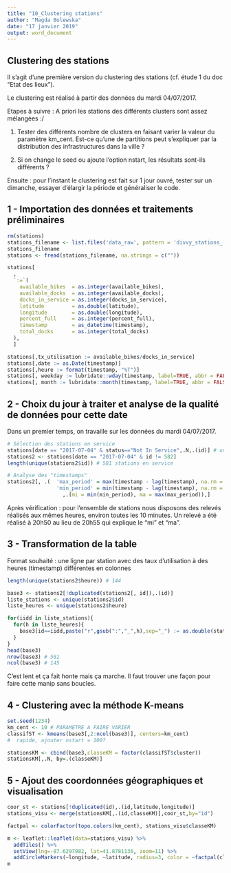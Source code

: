 ---
title: "10_Clustering stations"
author: "Magda Bolewska"
date: "17 janvier 2019"
output: word_document
---

## Clustering des stations
Il s'agit d'une première version du clustering des stations (cf. étude 1 du doc "Etat des lieux").

Le clustering est réalisé à partir des données du mardi 04/07/2017.

Etapes à suivre : 
A priori les stations des différents clusters sont assez mélangées :/

1. Tester des différents nombre de clusters en faisant varier la valeur du paramètre km_cent.
Est-ce qu'une de partitions peut s'expliquer par la distribution des infrastructures dans la ville ?

2. Si on change le seed ou ajoute l'option nstart, les résultats sont-ils différents ?

Ensuite : pour l'instant le clustering est fait sur 1 jour ouvré, tester sur un dimanche, essayer d'élargir la période et généraliser le code.

## 1 - Importation des données et traitements préliminaires
```{r}
rm(stations)
stations_filename <- list.files('data_raw', pattern = 'divvy_stations_[0-9]{4}(_[0-9]{2}){2}_.*\\.csv', full.names = TRUE) %>% max()
stations_filename
stations <- fread(stations_filename, na.strings = c(""))

stations[
  , 
  `:=`(
    available_bikes  = as.integer(available_bikes),
    available_docks  = as.integer(available_docks),
    docks_in_service = as.integer(docks_in_service),
    latitude         = as.double(latitude),
    longitude        = as.double(longitude),
    percent_full     = as.integer(percent_full),
    timestamp        = as_datetime(timestamp),
    total_docks      = as.integer(total_docks)
  ), 
  ]

stations[,tx_utilisation := available_bikes/docks_in_service]
stations[,date := as.Date(timestamp)]
stations[,heure := format(timestamp, "%T")]
stations[, weekday := lubridate::wday(timestamp, label=TRUE, abbr = FALSE)]
stations[, month := lubridate::month(timestamp, label=TRUE, abbr = FALSE)]
```

## 2 - Choix du jour à traiter et analyse de la qualité de données pour cette date
Dans un premier temps, on travaille sur les données du mardi 04/07/2017.
```{r}

# Sélection des stations en service
stations[date == "2017-07-04" & status=="Not In Service",.N,.(id)] # une seule station est concernée, id = 582
stations2 <- stations[date == "2017-07-04" & id != 582]
length(unique(stations2$id)) # 581 stations en service

# Analyse des "timestamps"
stations2[, .(  'max_period' = max(timestamp - lag(timestamp), na.rm = TRUE),
                'min_period' = min(timestamp - lag(timestamp), na.rm = TRUE)),.(id)][
                  ,.(mi = min(min_period), ma = max(max_period)),]
```
Après vérification : pour l'ensemble de stations nous disposons des relevés réalisés aux mêmes heures, environ toutes les 10 minutes. Un relevé a été réalisé à 20h50 au lieu de 20h55 qui explique le "mi" et "ma".

## 3 - Transformation de la table
Format souhaité : une ligne par station avec des taux d'utilisation à des heures (timestamp) différentes en colonnes
```{r}
length(unique(stations2$heure)) # 144 

base3 <- stations2[!duplicated(stations2[, id]),.(id)]
liste_stations <- unique(stations2$id)
liste_heures <- unique(stations2$heure)

for(iidd in liste_stations){
  for(h in liste_heures){
    base3[id==iidd,paste("r",gsub(":","_",h),sep="_") := as.double(stations2[id==iidd & heure==h,.(tx_utilisation)])]
  }
}
head(base3)
nrow(base3) # 581
ncol(base3) # 145
```
C'est lent et ça fait honte mais ça marche. Il faut trouver une façon pour faire cette manip sans boucles.

## 4 - Clustering avec la méthode K-means
```{r}
set.seed(1234)
km_cent <- 10 # PARAMETRE A FAIRE VARIER
classifST <- kmeans(base3[,2:ncol(base3)], centers=km_cent) 
#  rapide, ajouter nstart = 100?

stationsKM <- cbind(base3,classeKM = factor(classifST$cluster))
stationsKM[,.N, by=.(classeKM)]
```

## 5 - Ajout des coordonnées géographiques et visualisation
```{r}
coor_st <- stations[!duplicated(id),.(id,latitude,longitude)]
stations_visu <- merge(stationsKM[,.(id,classeKM)],coor_st,by="id")

factpal <- colorFactor(topo.colors(km_cent), stations_visu$classeKM)

m <- leaflet::leaflet(data=stations_visu) %>%
  addTiles() %>%
  setView(lng=-87.6297982, lat=41.8781136, zoom=11) %>%
  addCircleMarkers(~longitude, ~latitude, radius=3, color = ~factpal(classeKM))
m
```

